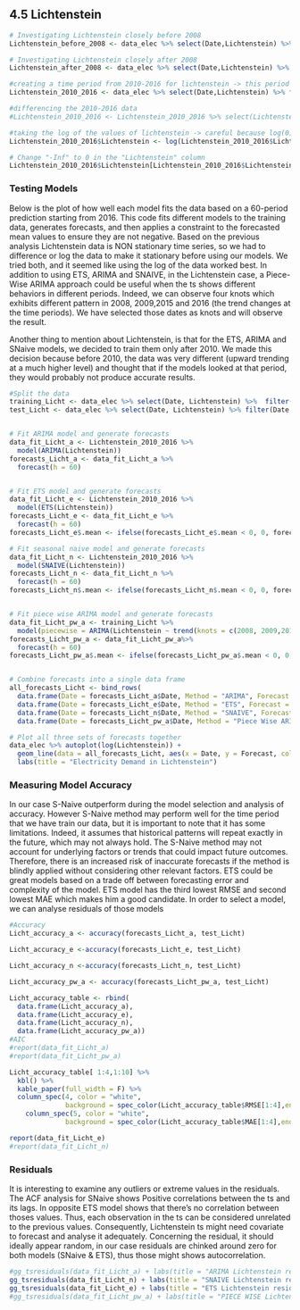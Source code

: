 ## 4.5 Lichtenstein{.tabset}

```r
# Investigating Lichtenstein closely before 2008
Lichtenstein_before_2008 <- data_elec %>% select(Date,Lichtenstein) %>% filter(Date <= as.Date("2008-01-01"))

# Investigating Lichtenstein closely after 2008
Lichtenstein_after_2008 <- data_elec %>% select(Date,Lichtenstein) %>% filter(Date >= as.Date("2008-01-01"))

#creating a time period from 2010-2016 for lichtenstein -> this period will be used for training.
Lichtenstein_2010_2016 <- data_elec %>% select(Date,Lichtenstein) %>% filter(Date >= as.Date("2010-01-01") & Date <= as.Date("2015-12-31"))

#differencing the 2010-2016 data
#Lichtenstein_2010_2016 <- Lichtenstein_2010_2016 %>% select(Lichtenstein) %>% mutate(Lichtenstein = difference(Lichtenstein))

#taking the log of the values of lichtenstein -> careful because log(0) = -infinity
Lichtenstein_2010_2016$Lichtenstein <- log(Lichtenstein_2010_2016$Lichtenstein)

# Change "-Inf" to 0 in the "Lichtenstein" column
Lichtenstein_2010_2016$Lichtenstein[Lichtenstein_2010_2016$Lichtenstein == -Inf] <- 0

```


### **Testing Models**
Below is the plot of how well each model fits the data based on a 60-period prediction starting from 2016. This code fits different models to the training data, generates forecasts, and then applies a constraint to the forecasted mean values to ensure they are not negative.
Based on the previous analysis Lichtenstein data is NON stationary time series, so we had to difference or log the data to make it stationary before using our models. We tried both, and it seemed like using the log of the data worked best. In addition to using ETS, ARIMA and SNAIVE, in the Lichtenstein case, a Piece-Wise ARIMA approach could be useful when the ts shows different behaviors in different periods. Indeed, we can observe four knots which exhibits different pattern in 2008, 2009,2015 and 2016 (the trend changes at the time periods). We have selected those dates as knots and will observe the result.

Another thing to mention about Lichtenstein, is that for the ETS, ARIMA and SNaive models, we decided to train them only after 2010. We made this decision because before 2010, the data was very different (upward trending at a much higher level) and thought that if the models looked at that period, they would probably not produce accurate results.

```r
#Split the data
training_Licht <- data_elec %>% select(Date, Lichtenstein) %>%  filter(Date < as.Date("2016-01-01"))
test_Licht <- data_elec %>% select(Date, Lichtenstein) %>% filter(Date >= as.Date("2016-01-01"))


# Fit ARIMA model and generate forecasts
data_fit_Licht_a <- Lichtenstein_2010_2016 %>%
  model(ARIMA(Lichtenstein))
forecasts_Licht_a <- data_fit_Licht_a %>%
  forecast(h = 60)


# Fit ETS model and generate forecasts
data_fit_Licht_e <- Lichtenstein_2010_2016 %>%
  model(ETS(Lichtenstein))
forecasts_Licht_e <- data_fit_Licht_e %>%
  forecast(h = 60)
forecasts_Licht_e$.mean <- ifelse(forecasts_Licht_e$.mean < 0, 0, forecasts_Licht_e$.mean)

# Fit seasonal naive model and generate forecasts
data_fit_Licht_n <- Lichtenstein_2010_2016 %>%
  model(SNAIVE(Lichtenstein))
forecasts_Licht_n <- data_fit_Licht_n %>%
  forecast(h = 60)
forecasts_Licht_n$.mean <- ifelse(forecasts_Licht_n$.mean < 0, 0, forecasts_Licht_n$.mean)


# Fit piece wise ARIMA model and generate forecasts
data_fit_Licht_pw_a <- training_Licht %>%
  model(piecewise = ARIMA(Lichtenstein ~ trend(knots = c(2008, 2009,2015,2016))))
forecasts_Licht_pw_a <- data_fit_Licht_pw_a%>%
  forecast(h = 60)
forecasts_Licht_pw_a$.mean <- ifelse(forecasts_Licht_pw_a$.mean < 0, 0, forecasts_Licht_pw_a$.mean)


# Combine forecasts into a single data frame
all_forecasts_Licht <- bind_rows(
  data.frame(Date = forecasts_Licht_a$Date, Method = "ARIMA", Forecast = forecasts_Licht_a$.mean),
  data.frame(Date = forecasts_Licht_e$Date, Method = "ETS", Forecast = forecasts_Licht_e$.mean),
  data.frame(Date = forecasts_Licht_n$Date, Method = "SNAIVE", Forecast = forecasts_Licht_n$.mean),
  data.frame(Date = forecasts_Licht_pw_a$Date, Method = "Piece Wise ARIMA", Forecast = forecasts_Licht_pw_a$.mean))

# Plot all three sets of forecasts together
data_elec %>% autoplot(log(Lichtenstein)) +
  geom_line(data = all_forecasts_Licht, aes(x = Date, y = Forecast, color = Method)) +
  labs(title = "Electricity Demand in Lichtenstein")

```

### **Measuring Model Accuracy**
In our case S-Naive outperform during the model selection and analysis of accuracy. However S-Naive method may perform well for the time period that we have train our data, but it is important to note that it has some limitations. Indeed, it assumes that historical patterns will repeat exactly in the future, which may not always hold. The S-Naive method may not account for underlying factors or trends that could impact future outcomes. Therefore, there is an increased risk of inaccurate forecasts if the method is blindly applied without considering other relevant factors.
ETS could be great models based on a trade off between forecasting error and complexity of the model. ETS model has the third lowest RMSE and second lowest MAE which makes him a good candidate. In order to select a model, we can analyse residuals of those models

```r
#Accuracy
Licht_accuracy_a <- accuracy(forecasts_Licht_a, test_Licht)

Licht_accuracy_e <-accuracy(forecasts_Licht_e, test_Licht)

Licht_accuracy_n <-accuracy(forecasts_Licht_n, test_Licht)

Licht_accuracy_pw_a <- accuracy(forecasts_Licht_pw_a, test_Licht)

Licht_accuracy_table <- rbind(
  data.frame(Licht_accuracy_a),
  data.frame(Licht_accuracy_e),
  data.frame(Licht_accuracy_n),
  data.frame(Licht_accuracy_pw_a))
#AIC
#report(data_fit_Licht_a)
#report(data_fit_Licht_pw_a)
```

```r
Licht_accuracy_table[ 1:4,1:10] %>%
  kbl() %>%
  kable_paper(full_width = F) %>%
  column_spec(4, color = "white",
              background = spec_color(Licht_accuracy_table$RMSE[1:4],end = 0.6)) %>%
    column_spec(5, color = "white",
              background = spec_color(Licht_accuracy_table$MAE[1:4],end = 0.6))
```
```r
report(data_fit_Licht_e)
#report(data_fit_Licht_n)
```

### **Residuals**
It is interesting to examine any outliers or extreme values in the residuals. The ACF analysis for SNaive shows Positive correlations between the ts and its lags. In opposite ETS model shows that there's no correlation between thoses values. Thus, each observation in the ts can be considered unrelated to the previous values. Consequently, Lichtenstein ts might need covariate to forecast and analyse it adequately. Concerning the residual, it should ideally appear random, in our case residuals are chinked around zero for both models (SNaive & ETS), thus those might shows autocorrelation.

```r
#gg_tsresiduals(data_fit_Licht_a) + labs(title = "ARIMA Lichtenstein residuals analysis")
gg_tsresiduals(data_fit_Licht_n) + labs(title = "SNAIVE Lichtenstein residuals analysis")
gg_tsresiduals(data_fit_Licht_e) + labs(title = "ETS Lichtenstein residuals analysis")
#gg_tsresiduals(data_fit_Licht_pw_a) + labs(title = "PIECE WISE Lichtenstein residuals analysis")
```
